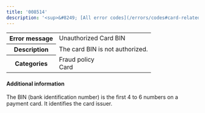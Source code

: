```yaml
---
title: '008514'  
description: '<sup>&#8249; [All error codes](/errors/codes#card-related)</sup>'
---
```

  
<table>
    <tbody>
        <tr>
            <th class="header"><strong>Error message</strong></th>
            <td class="table-content">Unauthorized Card BIN</td>
        </tr>
        <tr>
            <th class="header"><strong>Description</strong></th>
            <td class="table-content">The card BIN is not authorized.</td>
        </tr>
        <tr>
            <th class="header"><strong>Categories</strong></th>
            <td class="table-content">  
<div class="label">Fraud policy</div>  
<div class="label">Card</div>
</td>
        </tr>
    </tbody>
</table>  

#### Additional information  

The BIN (bank identification number) is the first 4 to 6 numbers on a payment card. It identifies the card issuer.